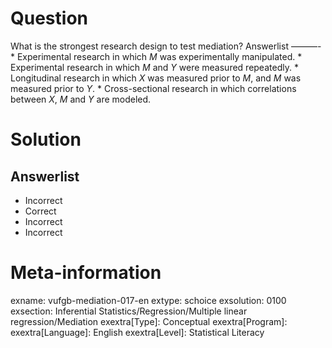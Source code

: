 Question
========
  
What is the strongest research design to test mediation? 
Answerlist
----------
* Experimental research in which *M* was experimentally manipulated.
* Experimental research in which *M* and *Y* were measured repeatedly.
* Longitudinal research in which *X* was measured prior to *M*, and *M* was measured prior to *Y*.
* Cross-sectional research in which correlations between *X*, *M* and *Y* are modeled.

Solution
========

Answerlist
----------
* Incorrect
* Correct
* Incorrect
* Incorrect

Meta-information
================
exname: vufgb-mediation-017-en
extype: schoice
exsolution: 0100
exsection: Inferential Statistics/Regression/Multiple linear regression/Mediation
exextra[Type]: Conceptual
exextra[Program]: 
exextra[Language]: English
exextra[Level]: Statistical Literacy
